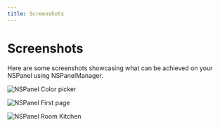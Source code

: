 ```yaml
---
title: Screenshots
---
```


# Screenshots

Here are some screenshots showcasing what can be achieved on your NSPanel using NSPanelManager.


![NSPanel Color picker](/images/screenshots/colorpage.png)

![NSPanel First page](/images/screenshots/first-page-scenes.png)

![NSPanel Room Kitchen](/images/screenshots/NSPM-roomkitchen.png)




